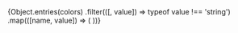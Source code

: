 
<Meta title="Tokens/Colors" />

<ColorPalette>
  {Object.entries(colors)
    .filter(([, value]) => typeof value !== 'string')
    .map(([name, value]) => (
      <ColorItem key={name} title={name} colors={value} />
    ))}
</ColorPalette>
